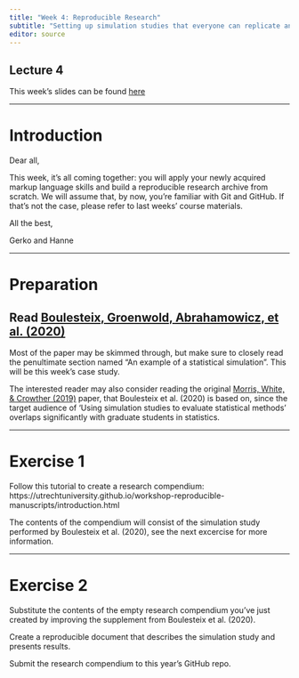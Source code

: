 ```yaml
---
title: "Week 4: Reproducible Research"
subtitle: "Setting up simulation studies that everyone can replicate and reproduce"
editor: source
---
```


::: callout-tip
## Lecture 4
This week's slides can be found [here](../slides/lec-4.qmd)
:::

---

# Introduction 

Dear all, 

This week, it's all coming together: you will apply your newly acquired markup language skills and build a reproducible research archive from scratch. We will assume that, by now, you're familiar with Git and GitHub. If that's not the case, please refer to last weeks' course materials.

All the best, 

Gerko and Hanne

---

# Preparation

## Read [Boulesteix, Groenwold, Abrahamowicz, et al. (2020)](https://doi.org/10.1136/bmjopen-2020-039921) 

Most of the paper may be skimmed through, but make sure to closely read the penultimate section named "An example of a statistical simulation". This will be this week's case study.

The interested reader may also consider reading the original [Morris, White, & Crowther (2019)](https://doi.org/10.1002/sim.8086) paper, that Boulesteix et al. (2020) is based on, since the target audience of 'Using simulation studies to evaluate statistical methods' overlaps significantly with graduate students in statistics.

<!-- <iframe width="560" height="315" src="https://www.youtube-nocookie.com/embed/EbAAmrB0luA?si=i9kFFtDJ7T_XlGI3" title="YouTube video player" frameborder="0" allow="accelerometer; autoplay; clipboard-write; encrypted-media; gyroscope; picture-in-picture; web-share" allowfullscreen></iframe> -->

<!-- ## Browse the `Quarto` website -->
<!-- The people at `Posit` have designed [this awesome companion website](https://quarto.org/docs/guide/) that details pretty much everything `Quarto`. Have a look around and remember this source when you're in need of some additional functionality. Much of what you can do with `Quarto` is detailed here.  -->

---

# Exercise 1

Follow this tutorial to create a research compendium: https://utrechtuniversity.github.io/workshop-reproducible-manuscripts/introduction.html 

The contents of the compendium will consist of the simulation study performed by Boulesteix et al. (2020), see the next excercise for more information.
<!-- Bring this presentation to the next class -->

---

# Exercise 2

Substitute the contents of the empty research compendium you've just created by improving the supplement from Boulesteix et al. (2020).

Create a reproducible document that describes the simulation study and presents results.

<!-- The document should include the following statistics: -->

<!--  - absolute bias -->
<!--  - standard error -->
<!--  - lower bound of the 95% confidence interval -->
<!--  - upper bound of the 95% confidence interval -->

Submit the research compendium to this year's GitHub repo. 